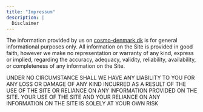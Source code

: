 ```yaml
---
title: "Impressum"
description: |
  Disclaimer
---
```


The information provided by us on [cosmo-denmark.dk](http://cosmo-denmark.dk/) is for general informational purposes only. All information on the Site is provided in good faith, however we make no representation or warranty of any kind, express or implied, regarding the accuracy, adequacy, validity, reliability, availability, or completeness of any information on the Site.

UNDER NO CIRCUMSTANCE SHALL WE HAVE ANY LIABILITY TO YOU FOR ANY LOSS OR DAMAGE OF ANY KIND INCURRED AS A RESULT OF THE USE OF THE SITE OR RELIANCE ON ANY INFORMATION PROVIDED ON THE SITE. YOUR USE OF THE SITE AND YOUR RELIANCE ON ANY INFORMATION ON THE SITE IS SOLELY AT YOUR OWN RISK

